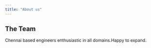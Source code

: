 ```yaml
---
title: "About us"
---
```


## The Team

Chennai based engineers enthusiastic in all domains.Happy to expand.